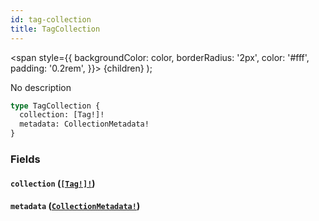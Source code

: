 ```yaml
---
id: tag-collection
title: TagCollection
---
```


<span
style={{
      backgroundColor: color,
      borderRadius: '2px',
      color: '#fff',
      padding: '0.2rem',
    }}>
{children}
</span>
);

No description

```graphql
type TagCollection {
  collection: [Tag!]!
  metadata: CollectionMetadata!
}
```

### Fields

#### `collection` ([`[Tag!]!`](/api/objects/tag))

#### `metadata` ([`CollectionMetadata!`](/api/objects/collection-metadata))
